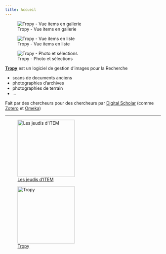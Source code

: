```yaml
---
title: Accueil
---
```


::: {layout-ncol="3"}
![Tropy - Vue items en gallerie](img/tropy_items-gallerie.png){group="accueil"}

![Tropy - Vue items en liste](img/tropy_items-liste.png){group="accueil"}

![Tropy - Photo et sélections](img/tropy_vue-photo.png "capture d'écran - affichage d'une photo et de ses sélections"){group="accueil"}
:::

[**Tropy**](https://tropy.org) est un logiciel de gestion d'images pour la Recherche 

-   scans de documents anciens
-   photographies d'archives
-   photographies de terrain
-   ...

Fait par des chercheurs pour des chercheurs par [Digital Scholar](https://digitalscholar.org/) (comme [Zotero](https://www.zotero.org/) et [Omeka](https://omeka.org/))

::: {#sep1}
---
:::

::: {layout-ncol="2"}
![[Les jeudis d'ITEM](https://item.univ-pau.fr/fr/activites-scientifiques/jeudis-d-item.html)](img/jeudi-ditem-1-1-1038x576-1.jpg "bandeau les jeudis d'ITEM"){height="185"}

![[Tropy](https://tropy.org)](img/tropy-app-icon-1024x1024.png "logo Tropy"){height="185"}
:::
